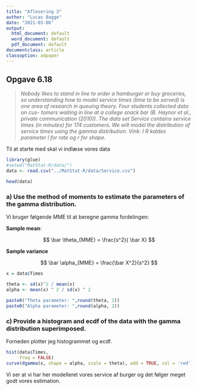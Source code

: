 ```yaml
---
title: "Aflevering 3"
author: "Lucas Bagge"
date: "2021-03-06"
output:
  html_document: default
  word_document: default
  pdf_document: default
documentclass: article
classoption: a4paper
---
```


## Opgave 6.18

> *Nobody likes to stand in line to order a hamburger or buy groceries, so understanding how to model service times (time to be served) is one area of research in queuing theory. Four students collected data on cus- tomers waiting in line at a college snack bar (B. Haynor et al., private communication (2010)). The data set Service contains service times (in minutes) for 174 customers. We will model the distribution of service times using the gamma distribution. Vink: I R kaldes parameter l for rate og r for shape.*

Til at starte med skal vi indlæse vores data

```r
library(glue)
#setwd("MatStat-R/data/")
data <- read.csv("../MatStat-R/data/Service.csv")

head(data)
```


### a) Use the method of moments to estimate the parameters of the gamma distribution.

Vi bruger følgende MME til at beregne gamma fordelingen:

**Sample mean**:

$$
\bar \theta_{MME} = \frac{s^2}{ \bar X} 
$$

**Sample variance**


$$
\bar \alpha_{MME} = \frac{\bar X^2}{s^2}
$$

```r
x = data$Times

theta <- sd(x)^2 / mean(x)
alpha <- mean(x) ^ 2 / sd(x) ^ 2

paste0("Theta parameter: ",round(theta, 2))
paste0("Alpha parameter: ",round(alpha, 2))
```



### c) Provide a histogram and ecdf of the data with the gamma distribution superimposed.

Forneden plotter jeg histogrammet og ecdf. 

```r
hist(data$Times,
     freq = FALSE)
curve(dgamma(x, shape = alpha, scale = theta), add = TRUE, col = 'red')
```

Vi ser at vi har her modelleret vores service af burger og det følger meget 
godt vores estimation. 

